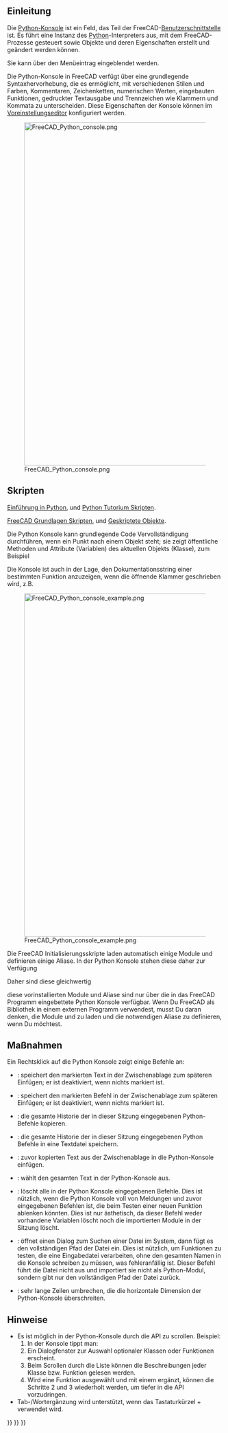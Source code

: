 <languages/>
{{TOCright}}

<span id="Introduction"></span>
== Einleitung ==

Die [[Python console/de|Python-Konsole]] ist ein Feld, das Teil der FreeCAD-[[interface/de|Benutzerschnittstelle]] ist. Es führt eine Instanz des [[Python/de|Python]]-Interpreters aus, mit dem FreeCAD-Prozesse gesteuert sowie Objekte und deren Eigenschaften erstellt und geändert werden können. 

Sie kann über den Menüeintrag {{MenuCommand|Ansicht → Paneele → Python-Konsole}} eingeblendet werden.

Die Python-Konsole in FreeCAD verfügt über eine grundlegende Syntaxhervorhebung, die es ermöglicht, mit verschiedenen Stilen und Farben, Kommentaren, Zeichenketten, numerischen Werten, eingebauten Funktionen, gedruckter Textausgabe und Trennzeichen wie Klammern und Kommata zu unterscheiden. Diese Eigenschaften der Konsole können im [[Preferences_Editor/de|Voreinstellungseditor]] konfiguriert werden.

[[File:FreeCAD_Python_console.png|800px]]

{{Caption|Die Python Konsole zeigt Meldungen an, wenn FreeCAD gerade gestartet wurde.}}

<span id="Scripting"></span>
== Skripten ==

{{Emphasis|Für absolute Anfänger, siehe:}} [[Introduction to Python/de|Einführung in Python]], und [[Python scripting tutorial/de|Python Tutorium Skripten]].

{{Emphasis|Siehe auch:}} [[FreeCAD Scripting Basics/de|FreeCAD Grundlagen Skripten]], und [[Scripted objects/de|Geskriptete Objekte]].

Die Python Konsole kann grundlegende Code Vervollständigung durchführen, wenn ein Punkt nach einem Objekt steht; sie zeigt öffentliche Methoden und Attribute (Variablen) des aktuellen Objekts (Klasse), zum Beispiel {{incode|obj.}}

Die Konsole ist auch in der Lage, den Dokumentationsstring einer bestimmten Funktion anzuzeigen, wenn die öffnende Klammer geschrieben wird, z.B. {{incode|function(}}

[[File:FreeCAD_Python_console_example.png|800px]]

{{Caption|Beispiel Python Code, der Objekte in der 3D Ansicht erzeugt.}}

Die FreeCAD Initialisierungsskripte laden automatisch einige Module und definieren einige Aliase. In der Python Konsole stehen diese daher zur Verfügung

{{Code|code=
App = FreeCAD
Gui = FreeCADGui
}}

Daher sind diese gleichwertig

{{Code|code=
App.newDocument()
FreeCAD.newDocument()
}}

{{Emphasis|Hinweis:}} diese vorinstallierten Module und Aliase sind nur über die in das FreeCAD Programm eingebettete Python Konsole verfügbar. Wenn Du FreeCAD als Bibliothek in einem externen Programm verwendest, musst Du daran denken, die Module {{incode|FreeCAD}} und {{incode|FreeCADGui}} zu laden und die notwendigen Aliase zu definieren, wenn Du möchtest.

<span id="Context_menu"></span>
<div class="mw-translate-fuzzy">
== Maßnahmen ==
</div>

<div class="mw-translate-fuzzy">
Ein Rechtsklick auf die Python Konsole zeigt einige Befehle an:
* {{MenuCommand|Kopiere}}: speichert den markierten Text in der Zwischenablage zum späteren Einfügen; er ist deaktiviert, wenn nichts markiert ist.
* {{MenuCommand|Kopiere Befehl}}: speichert den markierten Befehl in der Zwischenablage zum späteren Einfügen; er ist deaktiviert, wenn nichts markiert ist.
* {{MenuCommand|Kopiere Historie}}: die gesamte Historie der in dieser Sitzung eingegebenen Python-Befehle kopieren.
* {{MenuCommand|Save history as}}: die gesamte Historie der in dieser Sitzung eingegebenen Python Befehle in eine Textdatei speichern.
* {{MenuCommand|Einfügen}}: zuvor kopierten Text aus der Zwischenablage in die Python-Konsole einfügen.
* {{MenuCommand|Alles Wählen}}: wählt den gesamten Text in der Python-Konsole aus.
* {{MenuCommand|Konsole löschen}}: löscht alle in der Python Konsole eingegebenen Befehle. Dies ist nützlich, wenn die Python Konsole voll von Meldungen und zuvor eingegebenen Befehlen ist, die beim Testen einer neuen Funktion ablenken könnten. Dies ist nur ästhetisch, da dieser Befehl weder vorhandene Variablen löscht noch die importierten Module in der Sitzung löscht.
* {{MenuCommand|Dateiname einfügen}}: öffnet einen Dialog zum Suchen einer Datei im System, dann fügt es den vollständigen Pfad der Datei ein. Dies ist nützlich, um Funktionen zu testen, die eine Eingabedatei verarbeiten, ohne den gesamten Namen in die Konsole schreiben zu müssen, was fehleranfällig ist. Dieser Befehl führt die Datei nicht aus und importiert sie nicht als Python-Modul, sondern gibt nur den vollständigen Pfad der Datei zurück.
* {{MenuCommand|Wort umbrechen}}: sehr lange Zeilen umbrechen, die die horizontale Dimension der Python-Konsole überschreiten.
</div>

<span id="Notes"></span>
==Hinweise==

* Es ist möglich in der Python-Konsole durch die API zu scrollen. Beispiel: 
*# In der Konsole tippt man: {{incode|FreeCAD.}}
*# Ein Dialogfenster zur Auswahl optionaler Klassen oder Funktionen erscheint.
*# Beim Scrollen durch die Liste können die Beschreibungen jeder Klasse bzw. Funktion gelesen werden.
*# Wird eine Funktion ausgewählt und mit einem {{incode|.}} ergänzt, können die Schritte 2 und 3 wiederholt werden, um tiefer in die API vorzudringen.
* Tab-/Wortergänzung wird unterstützt, wenn das Tastaturkürzel {{KEY|Ctrl}}+{{KEY|Space}} verwendet wird. 


{{Interface navi{{#translation:}}}}
{{Std Base navi{{#translation:}}}}
{{Userdocnavi{{#translation:}}}}